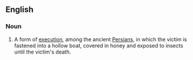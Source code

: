 ==English==

===Noun===
{{wikipedia}}
{{en-noun|-}}

# A form of [[execution]], among the ancient [[Persian]]s, in which the victim is fastened into a hollow boat, covered in honey and exposed to insects until the victim's death.
{{anagrams:en/achimpss}}